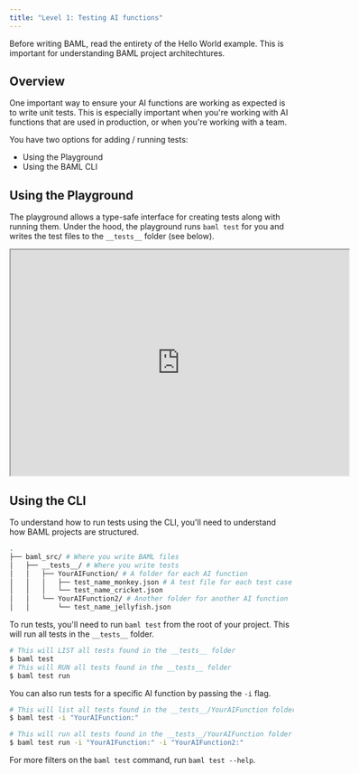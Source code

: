 ```yaml
---
title: "Level 1: Testing AI functions"
---
```


<Warning>
  Before writing BAML, read the entirety of the Hello World example. This is
  important for understanding BAML project architechtures.
</Warning>

## Overview

One important way to ensure your AI functions are working as expected is to write unit tests. This is especially important when you're working with AI functions that are used in production, or when you're working with a team.

You have two options for adding / running tests:

- Using the Playground
- Using the BAML CLI

## Using the Playground

The playground allows a type-safe interface for creating tests along with running them.
Under the hood, the playground runs `baml test` for you and writes the test files to the `__tests__` folder (see below).

<iframe
  src="https://player.cloudinary.com/embed/?public_id=baml-playground&cloud_name=dn7wj4mr5"
  width="600"
  height="400"
  allow="autoplay; fullscreen; encrypted-media; picture-in-picture"
  allowFullScreen
></iframe>

## Using the CLI

To understand how to run tests using the CLI, you'll need to understand how BAML projects are structured.

```bash
.
├── baml_src/ # Where you write BAML files
│   ├── __tests__/ # Where you write tests
│   │   ├── YourAIFunction/ # A folder for each AI function
│   │   │   ├── test_name_monkey.json # A test file for each test case for that AI function
│   │   │   └── test_name_cricket.json
│   │   └── YourAIFunction2/ # Another folder for another AI function
│   │       └── test_name_jellyfish.json
```

To run tests, you'll need to run `baml test` from the root of your project. This will run all tests in the `__tests__` folder.

```bash
# This will LIST all tests found in the __tests__ folder
$ baml test
# This will RUN all tests found in the __tests__ folder
$ baml test run
```

You can also run tests for a specific AI function by passing the `-i` flag.

```bash
# This will list all tests found in the __tests__/YourAIFunction folder
$ baml test -i "YourAIFunction:"

# This will run all tests found in the __tests__/YourAIFunction folder
$ baml test run -i "YourAIFunction:" -i "YourAIFunction2:"
```

For more filters on the `baml test` command, run `baml test --help`.
